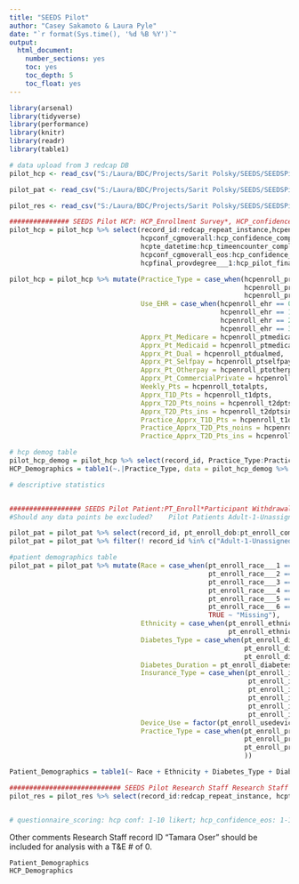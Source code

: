 ```yaml
---
title: "SEEDS Pilot"
author: "Casey Sakamoto & Laura Pyle"
date: "`r format(Sys.time(), '%d %B %Y')`"
output:
  html_document:
    number_sections: yes
    toc: yes
    toc_depth: 5
    toc_float: yes
---
```


```r
library(arsenal)
library(tidyverse)
library(performance)
library(knitr)
library(readr)
library(table1)

# data upload from 3 redcap DB
pilot_hcp <- read_csv("S:/Laura/BDC/Projects/Sarit Polsky/SEEDS/SEEDSPilotHCP_DATA_2024-07-17_0910.csv")

pilot_pat <- read_csv("S:/Laura/BDC/Projects/Sarit Polsky/SEEDS/SEEDSPilotPatient_DATA_2024-07-17_0910.csv")

pilot_res <- read_csv("S:/Laura/BDC/Projects/Sarit Polsky/SEEDS/SEEDSPilotResearchSt_DATA_2024-07-17_0911.csv")
```


```r
############### SEEDS Pilot HCP: HCP_Enrollment Survey*, HCP_confidence, HCP_Time&Encounter, HCP_confidence_EOS, HCP Pilot Final Questionnaire ####################
pilot_hcp = pilot_hcp %>% select(record_id:redcap_repeat_instance,hcpenroll_ptname:hcp_enrollment_survey_complete,
                                 hcpconf_cgmoverall:hcp_confidence_complete,
                                 hcpte_datetime:hcp_timeencounter_complete,
                                 hcpconf_cgmoverall_eos:hcp_confidence_eos_complete,
                                 hcpfinal_provdegree___1:hcp_pilot_final_questionnaire_complete)

pilot_hcp = pilot_hcp %>% mutate(Practice_Type = case_when(hcpenroll_practicetype == 0 ~ "Primary Care",
                                                           hcpenroll_practicetype == 1 ~ "Adult Endocrinology",
                                                           hcpenroll_practicetype == 2 ~ "Pediatric Endocrinology"),
                                 Use_EHR = case_when(hcpenroll_ehr == 0 ~ "CHCO EPIC",
                                                     hcpenroll_ehr == 1 ~ "UCH EPIC",
                                                     hcpenroll_ehr == 2 ~ "Does Not Use",
                                                     hcpenroll_ehr == 3 ~ "Other"),
                                 Apprx_Pt_Medicare = hcpenroll_ptmedicare,
                                 Apprx_Pt_Medicaid = hcpenroll_ptmedicaid,
                                 Apprx_Pt_Dual = hcpenroll_ptdualmed,
                                 Apprx_Pt_Selfpay = hcpenroll_ptselfpay,
                                 Apprx_Pt_Otherpay = hcpenroll_ptotherpay,
                                 Apprx_Pt_CommercialPrivate = hcpenroll_ptcomm,
                                 Weekly_Pts = hcpenroll_totalpts,
                                 Apprx_T1D_Pts = hcpenroll_t1dpts,
                                 Apprx_T2D_Pts_noins = hcpenroll_t2dptsnoinsulin,
                                 Apprx_T2D_Pts_ins = hcpenroll_t2dptsinsulin,
                                 Practice_Apprx_T1D_Pts = hcpenroll_t1dptsprx,
                                 Practice_Apprx_T2D_Pts_noins = hcpenroll_t2dptsprxni,
                                 Practice_Apprx_T2D_Pts_ins = hcpenroll_t2dptsprxwi)

# hcp demog table
pilot_hcp_demog = pilot_hcp %>% select(record_id, Practice_Type:Practice_Apprx_T2D_Pts_ins) %>% filter(!is.na(Practice_Type))                                 
HCP_Demographics = table1(~.|Practice_Type, data = pilot_hcp_demog %>% select(-record_id))                                 

# descriptive statistics


################## SEEDS Pilot Patient:PT_Enroll*Participant Withdrawal Or Removal ######################
#Should any data points be excluded?	Pilot Patients Adult-1-Unassigned and PCP-2-Unassigned  

pilot_pat = pilot_pat %>% select(record_id, pt_enroll_dob:pt_enroll_complete, worremoval_practicetype:participant_withdrawal_or_removal_complete)
pilot_pat = pilot_pat %>% filter(! record_id %in% c("Adult-1-Unassigned", "PCP-2-Unassigned"))

#patient demographics table
pilot_pat = pilot_pat %>% mutate(Race = case_when(pt_enroll_race___1 == 1 ~ "White",
                                                  pt_enroll_race___2 == 1 ~ "Black or African American",
                                                  pt_enroll_race___3 == 1 ~ "American Indian or Alaska Native",
                                                  pt_enroll_race___4 == 1 ~ "Asian",
                                                  pt_enroll_race___5 == 1 ~ "Native Hawaiian or Pacific Islander",
                                                  pt_enroll_race___6 == 1 ~"Other",
                                                  TRUE ~ "Missing"),
                                 Ethnicity = case_when(pt_enroll_ethnicity == 0 ~ "Non-Hispanic",
                                                       pt_enroll_ethnicity == 1 ~ "Hispanic or Latino"),
                                 Diabetes_Type = case_when(pt_enroll_diabetestype == 1 ~ "Type 1 Diabetes",
                                                           pt_enroll_diabetestype == 2 ~ "Type 2 Diabetes",
                                                           pt_enroll_diabetestype == 3 ~ "Other"),
                                 Diabetes_Duration = pt_enroll_diabetesdur,
                                 Insurance_Type = case_when(pt_enroll_insurancetype___0 == 1 ~ "Commercial",
                                                            pt_enroll_insurancetype___1 == 1 ~ "Medicare",
                                                            pt_enroll_insurancetype___2 == 1 ~ "Medicaid",
                                                            pt_enroll_insurancetype___3 == 1 ~ "Government or Military",
                                                            pt_enroll_insurancetype___4 == 1 ~ "None",
                                                            pt_enroll_insurancetype___5 == 1 ~ "Other"),
                                 Device_Use = factor(pt_enroll_usedevices, levels= c(0,1), labels= c("Yes", "No")),
                                 Practice_Type = case_when(pt_enroll_practicetype == 0 ~ "Primary Care",
                                                           pt_enroll_practicetype == 1 ~ "Adult Endocrinology",
                                                           pt_enroll_practicetype == 2 ~ "Pediatric Endocrinology"
                                                           ))

Patient_Demographics = table1(~ Race + Ethnicity + Diabetes_Type + Diabetes_Duration + Insurance_Type + Device_Use| Practice_Type, data = pilot_pat)

############################ SEEDS Pilot Research Staff Research Staff Time&Encounter*###################################
pilot_res = pilot_res %>% select(record_id:redcap_repeat_instance, hcpte_datetime:research_staff_timeencounter_complete)


# questionnaire_scoring: hcp conf: 1-10 likert; hcp_confidence_eos: 1-10 likert; hcp_final questionnaire: both 1-5 and 1-10 likert
```


Other comments	Research Staff record ID “Tamara Oser” should be included for analysis with a T&E # of 0.
```r
Patient_Demographics
HCP_Demographics
```
